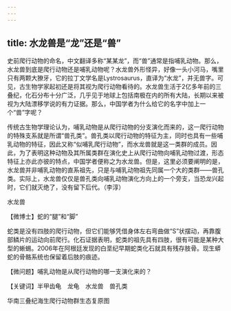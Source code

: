 ```yaml
---
---
---
```

title: 水龙兽是“龙”还是“兽”
---




史前爬行动物的命名，中文翻译多称“某某龙”，而“兽”通常是指哺乳动物。那么，水龙兽到底是爬行动物还是哺乳动物呢？水龙兽外形怪异，好像一头小河马，嘴里只有两颗大獠牙，它的拉丁文学名是Lystrosaurus，直译为“水龙”，并无兽字。可见，古生物学家起初还是将其视为爬行动物看待的。水龙兽生活于2亿多年前的三叠纪，化石分布十分广泛，几乎见于地球上包括南极在内的所有大陆，长期以来被视为大陆漂移学说的有力证据。那么，中国学者为什么给它的名字中加上一个“兽”字呢？

传统古生物学理论认为，哺乳动物是从爬行动物的分支演化而来的，这一爬行动物的特殊支系就是所谓“兽孔类”。兽孔类以爬行动物的特征为主，同时也具有一些哺乳动物的特征，因此又称“似哺乳爬行动物”，而水龙兽就是这一类群的成员。因此，为了表明这种动物及其所属类群在演化史上从爬行动物向哺乳动物过渡，形态特征上亦此亦彼的特点，中国学者便称之为水龙兽。但是，这里必须要阐明的是，水龙兽并非哺乳动物的直系祖先，只是与哺乳动物祖先同属一个大的类群——兽孔类。实际上，水龙兽仅仅是兽孔类向哺乳动物演化方向上的一个旁支，当恐龙兴起时，它们就灭绝了，没有留下后代。（李淳）

水龙兽





【微博士】蛇的“腿”和“脚”

蛇类是没有四肢的爬行动物，但它们能够凭借身体左右弯曲做“S”状摆动，再靠腹部鳞片的运动向前爬行。化石证据表明，蛇类的祖先具有四肢，很有可能是某种大型的蜥蜴。2006年在阿根廷发现的白垩纪早期蛇类化石就具有残存肢骨。现生蟒蛇的骨骼系统也保留着后肢的痕迹。

【微问题】哺乳动物是从爬行动物的哪一支演化来的？

【关键词】半甲齿龟　龙龟　水龙兽　兽孔类





华南三叠纪海生爬行动物群生态复原图